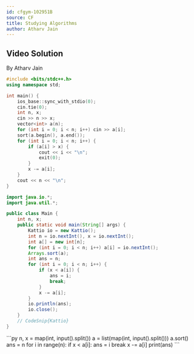 ```yaml
---
id: cfgym-102951B
source: CF
title: Studying Algorithms
author: Atharv Jain
---
```

## Video Solution

By Atharv Jain

<Youtube id="wJKV92iDMpg" />

<Spoiler title="Video Solution Code">
<LanguageSection>
<CPPSection>

```cpp
#include <bits/stdc++.h>
using namespace std;

int main() {
	ios_base::sync_with_stdio(0);
	cin.tie(0);
	int n, x;
	cin >> n >> x;
	vector<int> a(n);
	for (int i = 0; i < n; i++) cin >> a[i];
	sort(a.begin(), a.end());
	for (int i = 0; i < n; i++) {
		if (a[i] > x) {
			cout << i << "\n";
			exit(0);
		}
		x -= a[i];
	}
	cout << n << "\n";
}
```

</CPPSection>
<JavaSection>

```java
import java.io.*;
import java.util.*;

public class Main {
	int n, x;
	public static void main(String[] args) {
		Kattio io = new Kattio();
		int n = io.nextInt(), x = io.nextInt();
		int a[] = new int[n];
		for (int i = 0; i < n; i++) a[i] = io.nextInt();
		Arrays.sort(a);
		int ans = n;
		for (int i = 0; i < n; i++) {
			if (x < a[i]) {
				ans = i;
				break;
			}
			x -= a[i];
		}
		io.println(ans);
		io.close();
	}
	// CodeSnip{Kattio}
}
```

</JavaSection>

<PySection>
```py
n, x = map(int, input().split())
a = list(map(int, input().split()))
a.sort()
ans = n
for i in range(n):
	if x < a[i]:
		ans = i
		break
	x -= a[i]
print(ans)
```
</PySection>
</LanguageSection>
</Spoiler>
